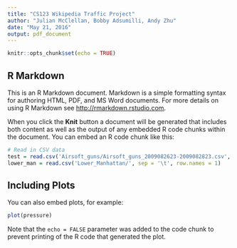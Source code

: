 ```yaml
---
title: "CS123 Wikipedia Traffic Project"
author: "Julian McClellan, Bobby Adsumilli, Andy Zhu"
date: "May 21, 2016"
output: pdf_document
---
```


```r
knitr::opts_chunk$set(echo = TRUE)
```

## R Markdown

This is an R Markdown document. Markdown is a simple formatting syntax for authoring HTML, PDF, and MS Word documents. For more details on using R Markdown see <http://rmarkdown.rstudio.com>.

When you click the **Knit** button a document will be generated that includes both content as well as the output of any embedded R code chunks within the document. You can embed an R code chunk like this:

```r
# Read in CSV data
test = read.csv('Airsoft_guns/Airsoft_guns_2009082623-2009082823.csv', sep = '\t', row.names = 1)
lower_man = read.csv('Lower_Manhattan/', sep = '\t', row.names = 1)
```

## Including Plots

You can also embed plots, for example:

```r
plot(pressure)
```

Note that the `echo = FALSE` parameter was added to the code chunk to prevent printing of the R code that generated the plot.
